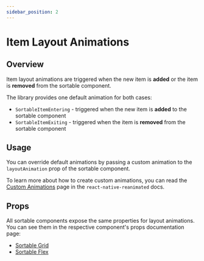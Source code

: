 ```yaml
---
sidebar_position: 2
---
```


# Item Layout Animations

## Overview

Item layout animations are triggered when the new item is **added** or the item is **removed** from the sortable component.

The library provides one default animation for both cases:

- `SortableItemEntering` - triggered when the new item is **added** to the sortable component
- `SortableItemExiting` - triggered when the item is **removed** from the sortable component

## Usage

You can override default animations by passing a custom animation to the `layoutAnimation` prop of the sortable component.

To learn more about how to create custom animations, you can read the [Custom Animations](https://docs.swmansion.com/react-native-reanimated/docs/layout-animations/custom-animations) page in the `react-native-reanimated` docs.

## Props

All sortable components expose the same properties for layout animations. You can see them in the respective component's props documentation page:

- [Sortable Grid](/grid/props#layout-animations)
- [Sortable Flex](/flex/props#layout-animations)
